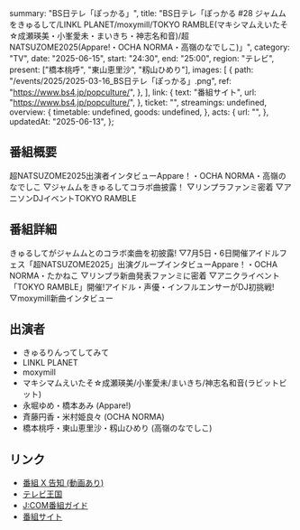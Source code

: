   summary: "BS日テレ「ぽっかる」",
  title:
    "BS日テレ「ぽっかる #28 ジャムムをきゅるして/LINKL PLANET/moxymill/TOKYO RAMBLE(マキシマムえいたそ☆成瀬瑛美・小峯愛未・まいきち・神志名和音)/超NATSUZOME2025(Appare!・OCHA NORMA・高嶺のなでしこ)」",
  category: "TV",
  date: "2025-06-15",
  start: "24:30",
  end: "25:00",
  region: "テレビ",
  present: ["橋本桃呼", "東山恵里沙", "籾山ひめり"],
  images: [
    {
      path: "/events/2025/2025-03-16_BS日テレ「ぽっかる」.png",
      ref: "https://www.bs4.jp/popculture/",
    },
  ],
  link: {
    text: "番組サイト",
    url: "https://www.bs4.jp/popculture/",
  },
  ticket: "",
  streamings: undefined,
  overview: {
    timetable: undefined,
    goods: undefined,
  },
  acts: {
    url: "",
  },
  updatedAt: "2025-06-13",
};

## 番組概要

超NATSUZOME2025出演者インタビューAppare！・OCHA NORMA・高嶺のなでしこ
▽ジャムムをきゅるしてコラボ曲披露！
▽リンプラファンミ密着
▽アニソンDJイベントTOKYO RAMBLE

## 番組詳細

きゅるしてがジャムムとのコラボ楽曲を初披露!
▽7月5日・6日開催アイドルフェス「超NATSUZOME2025」出演グループインタビューAppare！・OCHA NORMA・たかねこ
▽リンプラ新曲発表ファンミに密着
▽アニクライベント「TOKYO RAMBLE」開催!アイドル・声優・インフルエンサーがDJ初挑戦!
▽moxymill新曲インタビュー

## 出演者

- きゅるりんってしてみて
- LINKL PLANET
- moxymill
- マキシマムえいたそ☆成瀬瑛美/小峯愛未/まいきち/神志名和音(ラビットビット)
- 永堀ゆめ・橋本あみ (Appare!)
- 斉藤円香・米村姫良々 (OCHA NORMA)
- 橋本桃呼・東山恵里沙・籾山ひめり (高嶺のなでしこ)

## リンク

- [番組 X 告知 (動画あり)](https://x.com/bs4_pocul_tour2/status/1934044685011767339)
- [テレビ王国](https://www.tvkingdom.jp/schedule/200141202506160030.action)
- [J:COM番組ガイド](https://tvguide.myjcom.jp/program/888244/)
- [番組サイト](https://www.bs4.jp/popculture/)
